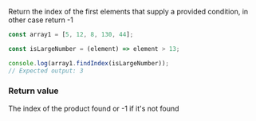 Return the index of the first elements that supply a provided condition, in other case return -1
```js
const array1 = [5, 12, 8, 130, 44];

const isLargeNumber = (element) => element > 13;

console.log(array1.findIndex(isLargeNumber));
// Expected output: 3
```
### Return value
The index of the product found or -1 if it's not found
